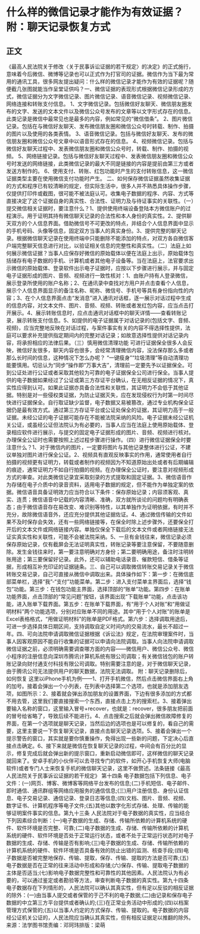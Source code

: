 # 什么样的微信记录才能作为有效证据？附：聊天记录恢复方式
## 正文
《最高人民法院关于修改〈关于民事诉讼证据的若干规定〉的决定》的正式施行，意味着今后微信、微博等记录也可以正式作为打官司的证据。微信作为当下最为常用的通讯工具，很多网友提出疑问：什么样的微信记录才能作为有效的证据呢？随便截几张图就能当作呈堂证供吗？一、微信证据的表现形式根据微信记录形成的方式，微信证据分为文字微信记录、图片微信记录、语音微信记录、视频微信记录、网络连接和转账支付信息。 1、文字微信记录。包括微信好友聊天、微信朋友圈发布的文字、发送的文本文件以及微信公众号发布的文章等以文字形式存在的信息。此类记录是微信中最常见也是最多的内容，例如常见的“微信借条”。 2、图片微信记录。包括在与微信好友聊天、发布微信朋友圈和微信公众号时转载、制作、拍摄的图片以及使用的各类表情。 3、语音微信记录。包括与微信好友聊天、发布的微信朋友圈和微信公众号文章中以语音形式存在的信息。 4、视频微信记录。包括与微信好友聊天过程中、发表微信朋友圈和微信公众号时，转载、制作、拍摄的视频。 5、网络链接记录。包括与微信好友聊天过程中、发表微信朋友圈和微信公众号时发送的网络链接，此类微信记录的最大不同是链接的内容是提前由第三方或者发送方制作的。 6、使用支付、转账、红包功能时产生的支付转账信息，这一微信证据类型主要在使用微信支付功能时产生。 二、如何保存微信证据虽然收集证据的方式和程序已有较清晰的规定，但实际生活中，很多人并不熟悉具体操作步骤，仅提供打印件或截图，很可能不被法庭认可。收集电子数据的程序、内容、方式等直接决定了这个证据自身的真实性、合法性、证明力及与待证事实的关联性。（一）提交微信相关证据时，要注意什么？1、提供使用终端设备登陆本方微信账户的过程演示。用于证明其持有微信聊天记录的合法性和本人身份的真实性。2、提供聊天双方的个人信息界面。借助微信号不可更改的特点，并结合个人信息界面中显示的手机号码、头像等信息，固定双方当事人的真实身份。3、提供完整的聊天记录。根据微信聊天记录在使用终端中只能删除不能添加的特点，对双方各自微信客户端完整聊天信息进行对比，以验证相关信息的完整性和真实性。（二）法庭上如何展示微信证据？当事人应保存好微信的原始载体以便在法庭上出示，原始载体包括储存有电子数据的手机、计算机或者其他电子设备等。当在法庭上，法官要求出示微信的原始载体、登录软件出示电子证据时，应按以下步骤进行展示，并与固定电子证据形成的图片、音频、视频进行一致性核对：1、由账户持有人登录微信，展示登录所使用的账户名称；2、在通讯录中查找对方用户并点击查看个人信息，展示个人信息界面显示的备注名称、昵称、微信号、手机号等具有身份指向性的内容；3、在个人信息界面点击“发消息”进入通讯对话框，逐一展示对话过程中生成的信息内容，对文本文件、图片、音频、视频、转账或者发红包内容，应当点击打开展示。4、展示转账信息时，应点击通讯对话框中的聊天详情——查看转账记录，展示转账支付信息。5、如提供的电子证据属于对话记录的(包括文字、音频、视频)，应当完整地反映在对话过程，与案件事实有关的内容不得选择性提供，法庭可以要求补充提供指定期间内的完整对话记录；如故意选择性提供对话记录内容，将承担相应的法律后果。（三）慎用微信清理功能  可进行证据保全很多人会反映，微信好友很多，聊天内容也很多，会经常清理微信内容，没法保存那么多或者那么长时间的信息，这种情况下怎么办呢？ “一键瘦身”“垃圾清理”等自动清理功能要慎用。切忌认为“同步”操作即“万事大吉”，清理前一定要先予以证据保全。可到公证处进行公证或者采取其他较为可靠的电子证据保全公司进行保全。当事人提供的电子数据如果经过了公证或第三方存证平台确认，在无相反证据的情况下，真实性应得到认可。如果此证据亦具备合法性和关联性，其证明力不会低于其他证据。特别是对一些侵权类证据，为防止证据灭失，应在发现侵权行为时第一时间尽快进行证据保全。自行取证缺少监督，电子数据又易被篡改，通过专业机构保全证据仍是最有效方式。通过第三方存证平台或公证处保全的证据，其证明力高于一般证据。未经公证的电子证据可能存在不能被法院采纳的风险。电子证据未经公证机关公证，或虽经公证但法院认为有必要的，当事人应当在法庭上使用原始载体、登录相应软件进行展示，与提交的固定电子证据形成的图片、音频、视频进行核对。办理保全公证时也需要按照上述过程步骤进行操作。（四）进行微信证据保全时要注意什么？1、对于微信内的图片，一定要将图片与其他记录整体进行公证，不建议单独对图片进行保全公证。2、视频具有直观反映事实的作用，通常使用者自行拍摄的视频更有证明力，转载或者制作的视频因为不知道原始出处或者有后期编辑的痕迹，通常证明力不如自行拍摄的视频。在办理保全公证时，要注意对视频形成方式的审查。对此类微信记录宜采取刻录的方式提取和固定证据。3、微信语音作为存储在电子介质中的录音资料，适用电子数据的规定，但不能作为单独定案的依据。微信语音具备证明效力应当符合以下条件：保存原始记录；内容须客观、真实、连贯；微信语音中记载的内容清晰、准确，双方就所谈论的问题均有明确表态；由于微信语音存在易改变、难识别等特性，以其单独作为证明依据，有时并不充分，故除微信语音外，还应充分提供其他证据佐证。4、通过微信传输的文件如果不及时保存会失效，还有一些网络链接等，在保全时除上述步骤外，还要保全打开后的文本文件或网络链接内容。单独仅保全下载后的文本文件或者网络链接无法证实真实性和关联性，可能不会被法院采纳。5、一旦有金钱往来，微信记录必须保存原始记录，仅有截屏会无法证明真实性，转账记录等要注意保留，不要随意删除。发生金钱往来时，第一要注意明确对方身份；第二要明确用途，备注时注明转账用途；第三要保留好记录。此外，还可以辅助电话录音、催款短信、借条等证据，形成相互补充印证的证据链条。三、自己可以调取微信转账交易记录关于微信转账交易记录，自己可直接从微信中调取出来。具体操作如下：第一步：在微信底部菜单栏，选择“我”-“支付”功能菜单。第二步：进入支付菜单主界面后，选择“钱包”功能。第三步：在钱包功能主界面，选择顶部的“账单”功能。第四步：在账单功能界面，点击顶部的“常见问题”按钮，该界面出现“下载账单”功能，点击该功能，进入账单下载界面。第五步：在账单下载界面，有“用于个人对账”和“用做证明材料”两个功能选项，分别对应账单不同的用途。其中“用于个人对账”的账单是Excel表格格式，“用做证明材料”的账单是PDF格式。第六步：选择调取用途后，可进一步选择具体日期区间，支持调取自定义时间内的交易流水，最长不超过一年。四、可向法院申请调取微信证据根据《诉讼法》规定，在法院审理案件时，当事人因客观原因不能自行收集的证据可以申请向法院调取。当事人向法院申请调取微信证据之前，必须明确需要调查哪方面的内容——微信用户、微信公众号、微信小程序的注册信息向深圳市腾讯计算机系统有限公司调取；有关微信钱包的账户转账记录向财付通支付科技有限公司调取。特别需要注意的是，对于微信聊天记录，由于腾讯公司无法提供用户的聊天数据，法院无法调取。 附：聊天记录删除后，如何恢复 这里以iPhone手机为例——1、打开手机微信，然后点击微信界面右上角的加号。接着会弹出一个小列表，在列表中选择第二个选项，也就是添加朋友选项，如图所示：2、接着就会弹出添加朋友的设置界面，下边有很多添加的方式都不用去管，这里我们要直接搜索一个东西，直接点击上方的搜索栏。3、接着弹出要输入名称的窗口，这里输入冒号+recover，也就是：recover，很多朋友把前面的冒号给省略了，导致后续不能进行。4、点击搜索之后就会弹出微信故障修复的界面，在第一个选项就是聊天记录，当然后边的选项也是可以修复的，看自己的需要，这里主要说一下恢复聊天记录，直接点击聊天记录选项。5、接着会弹出一个提示警告的窗口，其实就是要你慎重操作，免得出现一些新的问题，下定决心后直接点击确定。6、接下来就是微信在恢复聊天记录的过程，中间会有百分比的显示，修复完成后就会弹出新的提示窗口，重新启动微信即可，这样微信的聊天记录就回来了。安卓手机的小伙伴可以去寻找专门的软件，如开心手机恢复大师(电脑软件)或者专门人士来恢复手机的微信聊天记录，这里不做赘述。法条链接《最高人民法院关于民事诉讼证据的若干规定》 第十四条 电子数据包括下列信息、电子文件：(一)网页、博客、微博客等网络平台发布的信息;(二)手机短信、电子邮件、即时通信、通讯群组等网络应用服务的通信信息;(三)用户注册信息、身份认证信息、电子交易记录、通信记录、登录日志等信息;(四)文档、图片、音频、视频、数字证书、计算机程序等电子文件;(五)其他以数字化形式存储、处理、传输的能够证明案件事实的信息。第九十三条 人民法院对于电子数据的真实性，应当结合下列因素综合判断：(一)电子数据的生成、存储、传输所依赖的计算机系统的硬件、软件环境是否完整、可靠;(二)电子数据的生成、存储、传输所依赖的计算机系统的硬件、软件环境是否处于正常运行状态，或者不处于正常运行状态时对电子数据的生成、存储、传输是否有影响;(三)电子数据的生成、存储、传输所依赖的计算机系统的硬件、软件环境是否具备有效的防止出错的监测、核查手段;(四)电子数据是否被完整地保存、传输、提取，保存、传输、提取的方法是否可靠;(五)电子数据是否在正常的往来活动中形成和存储;(六)保存、传输、提取电子数据的主体是否适当;(七)影响电子数据完整性和可靠性的其他因素。人民法院认为有必要的，可以通过鉴定或者勘验等方法，审查判断电子数据的真实性。第九十四条 电子数据存在下列情形的，人民法院可以确认其真实性，但有足以反驳的相反证据的除外：(一)由当事人提交或者保管的于己不利的电子数据;(二)由记录和保存电子数据的中立第三方平台提供或者确认的;(三)在正常业务活动中形成的;(四)以档案管理方式保管的;(五)以当事人约定的方式保存、传输、提取的。电子数据的内容经公证机关公证的，人民法院应当确认其真实性，但有相反证据足以推翻的除外。来源：法学图书馆责编：邓珂玮排版：梁萌 